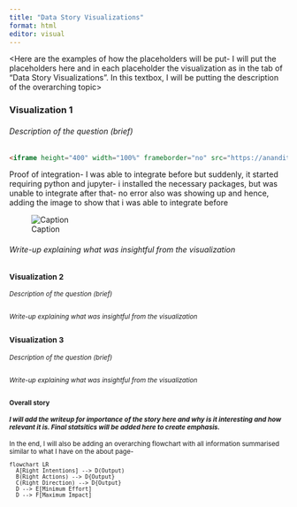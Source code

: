 ```yaml
---
title: "Data Story Visualizations"
format: html
editor: visual
---
```


<Here are the examples of how the placeholders will be put- I will put the placeholders here and in each placeholder the visualization as in the tab of "Data Story Visualizations".  In this textbox, I will be putting the description of the overarching topic>

### Visualization 1
###### *Description of the question (brief)*

<Visualization>

```html
<iframe height="400" width="100%" frameborder="no" src="https://ananditamisram.shinyapps.io/ShinyApp/"> </iframe>
```


Proof of integration- I was able to integrate before but suddenly, it started requiring python and jupyter- i installed the necessary packages, but was unable to integrate after that- no error also was showing up and hence, adding the image to show that i was able to integrate before



![Caption](Proof.png)

###### *Write-up explaining what was insightful from the visualization*
<small image related to the visualization>

### Visualization 2
###### *Description of the question (brief)*

<Visualization>

###### *Write-up explaining what was insightful from the visualization*

### Visualization 3
###### *Description of the question (brief)*

<Visualization>

###### *Write-up explaining what was insightful from the visualization*


#### Overall story 
#### *I will add the writeup for importance of the story here and why is it interesting and how relevant it is. Final statsitics will be added here to create emphasis.* 

In the end, I will also be adding an overarching flowchart with all information summarised similar to what I have on the about page- 
```mermaid
flowchart LR
  A[Right Intentions] --> D(Output)
  B(Right Actions) --> D{Output}
  C(Right Direction) --> D{Output}
  D --> E[Minimum Effort]
  D --> F[Maximum Impact]
```
